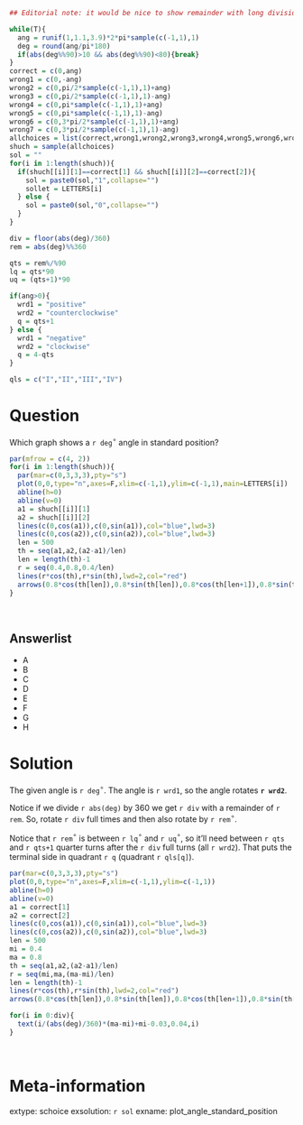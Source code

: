 ```r
## Editorial note: it would be nice to show remainder with long division

while(T){
  ang = runif(1,1.1,3.9)*2*pi*sample(c(-1,1),1)
  deg = round(ang/pi*180)
  if(abs(deg%%90)>10 && abs(deg%%90)<80){break}
}
correct = c(0,ang)
wrong1 = c(0,-ang)
wrong2 = c(0,pi/2*sample(c(-1,1),1)+ang)
wrong3 = c(0,pi/2*sample(c(-1,1),1)-ang)
wrong4 = c(0,pi*sample(c(-1,1),1)+ang)
wrong5 = c(0,pi*sample(c(-1,1),1)-ang)
wrong6 = c(0,3*pi/2*sample(c(-1,1),1)+ang)
wrong7 = c(0,3*pi/2*sample(c(-1,1),1)-ang)
allchoices = list(correct,wrong1,wrong2,wrong3,wrong4,wrong5,wrong6,wrong7)
shuch = sample(allchoices)
sol = ""
for(i in 1:length(shuch)){
  if(shuch[[i]][1]==correct[1] && shuch[[i]][2]==correct[2]){
    sol = paste0(sol,"1",collapse="")
    sollet = LETTERS[i]
  } else {
    sol = paste0(sol,"0",collapse="")
  }
}

div = floor(abs(deg)/360)
rem = abs(deg)%%360

qts = rem%/%90
lq = qts*90
uq = (qts+1)*90

if(ang>0){
  wrd1 = "positive"
  wrd2 = "counterclockwise"
  q = qts+1
} else {
  wrd1 = "negative"
  wrd2 = "clockwise"
  q = 4-qts
}

qls = c("I","II","III","IV")

```

Question
========

Which graph shows a `r deg`$^\circ$ angle in standard position?

```r
par(mfrow = c(4, 2))
for(i in 1:length(shuch)){
  par(mar=c(0,3,3,3),pty="s")
  plot(0,0,type="n",axes=F,xlim=c(-1,1),ylim=c(-1,1),main=LETTERS[i])
  abline(h=0)
  abline(v=0)
  a1 = shuch[[i]][1]
  a2 = shuch[[i]][2]
  lines(c(0,cos(a1)),c(0,sin(a1)),col="blue",lwd=3)
  lines(c(0,cos(a2)),c(0,sin(a2)),col="blue",lwd=3)
  len = 500
  th = seq(a1,a2,(a2-a1)/len)
  len = length(th)-1
  r = seq(0.4,0.8,0.4/len)
  lines(r*cos(th),r*sin(th),lwd=2,col="red")
  arrows(0.8*cos(th[len]),0.8*sin(th[len]),0.8*cos(th[len+1]),0.8*sin(th[len+1]),lwd=2,col="red",length=0.1)
}

```
\

Answerlist
--------

* A
* B
* C
* D
* E
* F
* G
* H



Solution
========

The given angle is `r deg`$^\circ$. The angle is `r wrd1`, so the angle rotates **`r wrd2`**.

Notice if we divide `r abs(deg)` by 360 we get `r div` with a remainder of `r rem`. So, rotate `r div` full times and then also rotate by `r rem`$^\circ$. 

Notice that `r rem`$^\circ$ is between `r lq`$^\circ$ and `r uq`$^\circ$, so it'll need between `r qts` and `r qts+1` quarter turns after the `r div` full turns (all `r wrd2`). That puts the terminal side in quadrant `r q` (quadrant `r qls[q]`).

```r

par(mar=c(0,3,3,3),pty="s")
plot(0,0,type="n",axes=F,xlim=c(-1,1),ylim=c(-1,1))
abline(h=0)
abline(v=0)
a1 = correct[1]
a2 = correct[2]
lines(c(0,cos(a1)),c(0,sin(a1)),col="blue",lwd=3)
lines(c(0,cos(a2)),c(0,sin(a2)),col="blue",lwd=3)
len = 500
mi = 0.4
ma = 0.8
th = seq(a1,a2,(a2-a1)/len)
r = seq(mi,ma,(ma-mi)/len)
len = length(th)-1
lines(r*cos(th),r*sin(th),lwd=2,col="red")
arrows(0.8*cos(th[len]),0.8*sin(th[len]),0.8*cos(th[len+1]),0.8*sin(th[len+1]),lwd=2,col="red",length=0.2)

for(i in 0:div){
  text(i/(abs(deg)/360)*(ma-mi)+mi-0.03,0.04,i)
}

```
\



Meta-information
============
extype: schoice
exsolution: `r sol`
exname: plot_angle_standard_position